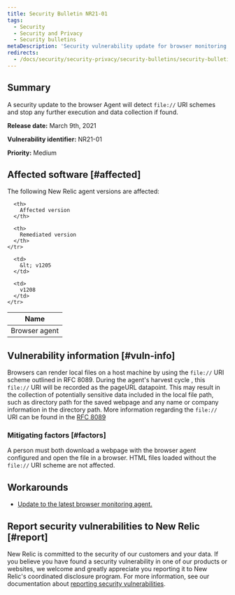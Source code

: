 ```yaml
---
title: Security Bulletin NR21-01
tags:
  - Security
  - Security and Privacy
  - Security bulletins
metaDescription: 'Security vulnerability update for browser monitoring agent, March 09, 2021'
redirects:
  - /docs/security/security-privacy/security-bulletins/security-bulletin-nr21-01
---
```


## Summary

A security update to the browser Agent will detect `file://` URI schemes and stop any further execution and data collection if found. 

**Release date:** March 9th, 2021

**Vulnerability identifier:** NR21-01

**Priority:** Medium

## Affected software [#affected]

The following New Relic agent versions are affected:

<table>
  <thead>
    <tr>
      <th>
        Name
      </th>

      <th>
        Affected version
      </th>

      <th>
        Remediated version
      </th>
    </tr>
  </thead>

  <tbody>
    <tr>
      <td>
        Browser agent
      </td>

      <td>
        &lt; v1205
      </td>

      <td>
        v1208
      </td>
    </tr>
  </tbody>
</table>

## Vulnerability information [#vuln-info]

Browsers can render local files on a host machine by using the `file://` URI scheme outlined in RFC 8089. During the agent's harvest cycle , this `file://` URI will be recorded as the pageURL datapoint. This may result in the collection of potentially sensitive data included in the local file path, such as directory path for the saved webpage and any name or company information in the directory path. More information regarding the `file://` URI can be found in the [RFC 8089](https://tools.ietf.org/html/rfc8089)

### Mitigating factors [#factors]

A person must both download a webpage with the browser agent configured and open the file in a browser. HTML files loaded without the `file://` URI scheme are not affected.

## Workarounds

* [Update to the latest browser monitoring agent.](/docs/browser/new-relic-browser/installation/update-browser-agent)

## Report security vulnerabilities to New Relic [#report]

New Relic is committed to the security of our customers and your data. If you believe you have found a security vulnerability in one of our products or websites, we welcome and greatly appreciate you reporting it to New Relic's coordinated disclosure program. For more information, see our documentation about [reporting security vulnerabilities](/docs/security/new-relic-security/data-privacy/reporting-security-vulnerabilities).
